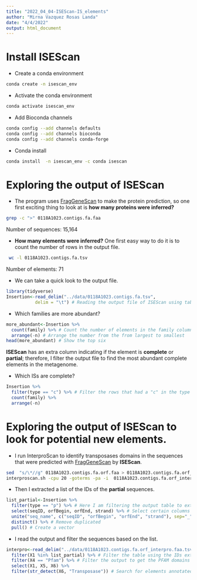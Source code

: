```yaml
---
title: "2022_04_04-ISEScan-IS_elements"
author: "Mirna Vazquez Rosas Landa"
date: "4/4/2022"
output: html_document
---
```

# Install **ISEScan**

- Create a conda environment

```bash
conda create -n isescan_env
```

- Activate the conda environment

```bash
conda activate isescan_env
```

- Add Bioconda channels

```bash
conda config --add channels defaults
conda config --add channels bioconda
conda config --add channels conda-forge
```

- Conda install

```bash
conda install  -n isescan_env -c conda isescan
```

# Exploring the output of **ISEScan**

- The program uses [FragGeneScan](https://pubmed.ncbi.nlm.nih.gov/20805240/) to make the protein prediction, so one first exciting thing to look at is **how many proteins were inferred?** 

```bash
grep -c ">" 0118A1023.contigs.fa.faa
```

Number of sequences: 15,164

- **How many elements were inferred?** One first easy way to do it is to count the number of rows in the output file.

```bash
 wc -l 0118A1023.contigs.fa.tsv
```

Number of elements: 71

- We can take a quick look to the output file.

```r
library(tidyverse)
Insertion<-read_delim("../data/0118A1023.contigs.fa.tsv", 
           delim = "\t") # Reading the output file of ISEScan using tabular format.
```

- Which families are more abundant?

```r
more_abundant<-Insertion %>%
  count(family) %>% # Count the number of elements in the family column
  arrange(-n) # Arrange the number from the from largest to smallest
head(more_abundant) # Show the top six
```

**ISEScan** has an extra column indicating if the element is **complete** or **partial**; therefore, I filter the output file to find the most abundant complete elements in the metagenome.  

- Which ISs are complete?

```r
Insertion %>%
  filter(type == "c") %>% # Filter the rows that had a "c" in the type column, that stands for complete
  count(family) %>%
  arrange(-n)
```

# Exploring the output of **ISEScan** to look for potential new elements.

- I run InterproScan to identify transposases domains in the sequences that were predicted with  [FragGeneScan](https://pubmed.ncbi.nlm.nih.gov/20805240/) by **ISEScan**.

```bash
sed  "s/\*//g" 0118A1023.contigs.fa.orf.faa > 0118A1023.contigs.fa.orf_interpro.faa # Remove * from sequences  
interproscan.sh -cpu 20 -goterms -pa -i  0118A1023.contigs.fa.orf_interpr.faa > Log_Interpro_Scan_$i.txt
```

- Then I extracted a list of the IDs of the **partial** sequences.

```r
list_partial<-Insertion %>%
  filter(type == "p") %>% # Here I am filtering the output table to extract the "partial" hits.
  select(seqID, orfBegin, orfEnd, strand) %>% # Select certain columns on the table
  unite("seq_name", c("seqID", "orfBegin", "orfEnd", "strand"), sep="_") %>% # The output of ISEScan uses as sequence ID the name of the scaffold so I create a new colum merging the information from the start and end of the sequence to be able to match the results with InterproScan
  distinct() %>% # Remove duplicated
  pull() # Create a vector
```

- I read the output and filter the sequences based on the list.

```r
interpro<-read_delim("../data/0118A1023.contigs.fa.orf_interpro.faa.tsv", delim="\t", col_names = F) %>%
  filter(X1 %in% list_partial) %>% # Filter the table using the IDs extracted previously
  filter(X4 == "Pfam") %>% # Filter the output to get the PFAM domains
  select(X1, X5, X6) %>%
  filter(str_detect(X6, "Transposase")) # Search for elements annotated as transposases
```

